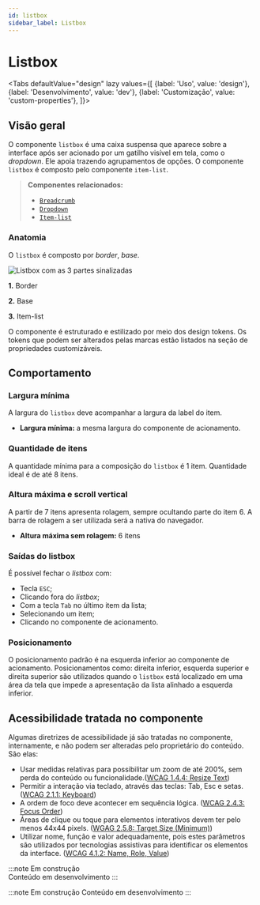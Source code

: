 ```yaml
---
id: listbox
sidebar_label: Listbox
---
```




# Listbox

<Tabs
  defaultValue="design"
  lazy
  values={[
    {label: 'Uso', value: 'design'},
    {label: 'Desenvolvimento', value: 'dev'},
    {label: 'Customização', value: 'custom-properties'},
  ]}>

  <TabItem value="design">

## Visão geral

O componente `listbox` é uma caixa suspensa que aparece sobre a interface após ser acionado por um gatilho visível em tela, como o *dropdown*. Ele apoia trazendo agrupamentos de opções.
O componente `listbox` é composto pelo componente `item-list`.

> **Componentes relacionados:**
>
> - [`Breadcrumb`](breadcrumb)
> - [`Dropdown`](dropdown)
> - [`Item-list`](item-list)

### Anatomia

O `listbox` é composto por *border*, *base*.

<img
  src={listbox_anatomy}
  alt="Listbox com as 3 partes sinalizadas"
/>

**1.** Border

**2.** Base

**3.** Item-list

O componente é estruturado e estilizado por meio dos design tokens. Os tokens que podem ser alterados pelas marcas estão listados na seção de propriedades customizáveis.


## Comportamento

### Largura mínima

A largura do `listbox` deve acompanhar a largura da label do item.

- **Largura mínima:** a mesma largura do componente de acionamento.


### Quantidade de itens

A quantidade mínima para a composição do `listbox` é 1 item.
Quantidade ideal é de até 8 itens.


### Altura máxima e scroll vertical

A partir de 7 itens apresenta rolagem, sempre ocultando parte do item 6. 
A barra de rolagem a ser utilizada será a nativa do navegador.

- **Altura máxima sem rolagem:**  6 itens


### Saídas do listbox
É possível fechar o *listbox* com:
- Tecla `ESC`;
- Clicando fora do *listbox*;
- Com a tecla `Tab` no último item da lista;
- Selecionando um item;
- Clicando no componente de acionamento.


### Posicionamento

O posicionamento padrão é na esquerda inferior ao componente de acionamento.
Posicionamentos como: direita inferior, esquerda superior e direita superior são utilizados quando o `listbox` está localizado em uma área da tela que impede a apresentação da lista alinhado a esquerda inferior.


## Acessibilidade tratada no componente

Algumas diretrizes de acessibilidade já são tratadas no componente, internamente, e não podem ser alteradas pelo proprietário do conteúdo. São elas:

- Usar medidas relativas para possibilitar um zoom de até 200%, sem perda do conteúdo ou funcionalidade.([WCAG 1.4.4: Resize Text](https://www.w3.org/WAI/WCAG21/Understanding/resize-text))
- Permitir a interação via teclado, através das teclas: Tab, Esc e setas. ([WCAG 2.1.1: Keyboard](https://www.w3.org/WAI/WCAG21/Understanding/keyboard))
- A ordem de foco deve acontecer em sequência lógica. ([WCAG 2.4.3: Focus Order](https://www.w3.org/WAI/WCAG21/Understanding/focus-order))
- Áreas de clique ou toque para elementos interativos devem ter pelo menos 44x44 pixels. ([WGAG 2.5.8: Target Size (Minimum)](https://www.w3.org/WAI/WCAG22/Understanding/target-size-minimum))
- Utilizar nome, função e valor adequadamente, pois estes parâmetros são utilizados por tecnologias assistivas para identificar os elementos da interface. ([WCAG 4.1.2: Name, Role, Value](https://www.w3.org/WAI/WCAG21/Understanding/name-role-value))

</TabItem>

 <TabItem value="dev">

:::note Em construção  
Conteúdo em desenvolvimento
:::

</TabItem>


 <TabItem value="custom-properties">

:::note Em construção 
Conteúdo em desenvolvimento
:::

</TabItem>

</Tabs>